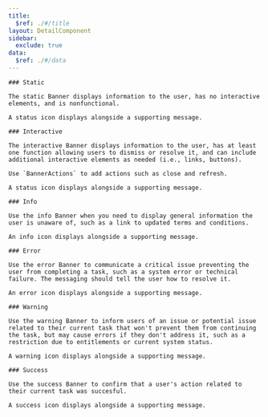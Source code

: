 ```yaml
---
title:
  $ref: ./#/title
layout: DetailComponent
sidebar:
  exclude: true
data:
  $ref: ./#/data
---
```


<LivePreviewControls>
  <LivePreview componentName="banner" exampleName="Static" >

    ### Static

    The static Banner displays information to the user, has no interactive elements, and is nonfunctional.

    A status icon displays alongside a supporting message.

  </LivePreview>

  <LivePreview componentName="banner" exampleName="Interactive" >

    ### Interactive

    The interactive Banner displays information to the user, has at least one function allowing users to dismiss or resolve it, and can include additional interactive elements as needed (i.e., links, buttons).

    Use `BannerActions` to add actions such as close and refresh.

    A status icon displays alongside a supporting message.

  </LivePreview>

  <LivePreview componentName="banner" exampleName="Info" >

    ### Info

    Use the info Banner when you need to display general information the user is unaware of, such as a link to updated terms and conditions.

    An info icon displays alongside a supporting message.

  </LivePreview>

  <LivePreview componentName="banner" exampleName="Error" >

    ### Error

    Use the error Banner to communicate a critical issue preventing the user from completing a task, such as a system error or technical failure. The messaging should tell the user how to resolve it.

    An error icon displays alongside a supporting message.

  </LivePreview>

  <LivePreview componentName="banner" exampleName="Warning" >

    ### Warning

    Use the warning Banner to inform users of an issue or potential issue related to their current task that won't prevent them from continuing the task, but may cause errors if they don't address it, such as a restriction due to entitlements or current system status.

    A warning icon displays alongside a supporting message.

  </LivePreview>

  <LivePreview componentName="banner" exampleName="Success" >

    ### Success

    Use the success Banner to confirm that a user's action related to their current task was succesful.

    A success icon displays alongside a supporting message.

  </LivePreview>

</LivePreviewControls>
